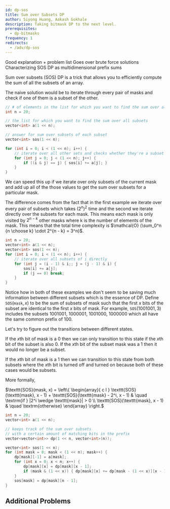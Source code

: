 ```yaml
---
id: dp-sos
title: Sum over Subsets DP
author: Siyong Huang, Aakash Gokhale
description: Taking bitmask DP to the next level.
prerequisites:
  - dp-bitmasks
frequency: 1
redirects:
  - /adv/dp-sos
---
```


<Resources>
	<Resource
		source="CF"
		title="SOS Dynamic Programming [Tutorial]"
		url="45223"
		starred
	>
		Good explanation + problem list
	</Resource>
	<Resource
		source="GFG"
		title="Sum over Subsets | Dynamic Programming"
		url="sum-subsets-dynamic-programming/"
	>
		Goes over brute force solutions
	</Resource>
	<Resource
		source="CF"
		title="Some SOS DP Insights"
		url="105247"
		starred
	>
		Characterizing SOS DP as multidimensional prefix sums
	</Resource>
</Resources>


Sum over subsets (SOS) DP is a trick that allows you to efficiently compute the sum of all the subsets of an array.

The naive solution would be to iterate through every pair of masks and check if one of them is a subset of the other.

<LanguageSection>
<CPPSection>

```cpp
// # of elements in the list for which you want to find the sum over all subsets
int n = 20;

// the list for which you want to find the sum over all subsets
vector<int> a(1 << n);

// answer for sum over subsets of each subset
vector<int> sos(1 << n);

for (int i = 0; i < (1 << n); i++) {
	// iterate over all other sets and checks whether they're a subset of i
	for (int j = 0; j < (1 << n); j++) {
		if ((i & j) == j) { sos[i] += a[j]; }
	}
}
```

</CPPSection>
</LanguageSection>

We can speed this up if we iterate over only subsets of the current mask and add up all of the those values to get the sum over subsets for a particular mask.

The difference comes from the fact that in the first example we iterate over every pair of subsets which takes $(2^n)^2$ time and the second we iterate directly over the subsets for each mask. This means each mask is only visited by $2^{n - k}$ other masks where k is the number of elements of the mask.
This means that the total time complexity is $\mathcal{O} (\sum_0^n {n \choose k} \cdot 2^{n - k} = 3^n)$.

<LanguageSection>
<CPPSection>

```cpp
int n = 20;
vector<int> a(1 << n);
vector<int> sos(1 << n);
for (int i = 0; i < (1 << n); i++) {
	// iterate over all subsets of i directly
	for (int j = (i - 1) & i;; j = (j - 1) & i) {
		sos[i] += a[j];
		if (j == 0) break;
	}
}
```

</CPPSection>
</LanguageSection>

Notice how in both of these examples we don't seem to be saving much information between different subsets which is the essence of DP.
Define $\texttt{SOS}(\texttt{mask}, x)$ to be the sum of subsets of mask such that the first $x$ bits of the subset are identical to the first $x$ bits of mask.
For example, $\texttt{SOS}(1001001, 3)$ includes the subsets $1001001$, $1000001$, $1001000$, $1000000$ which all have the same common prefix of $100$.

Let's try to figure out the transitions between different states.

If the $x$th bit of mask is a $0$ then we can only transition to this state if the $x$th bit of the subset is also $0$. If the $x$th bit of the subset mask was a $1$ then it would no longer be a subset.

If the $x$th bit of mask is a $1$ then we can transition to this state from both subsets where the $x$th bit is turned off and turned on because both of these cases would be subsets.

More formally,

$\texttt{SOS}(mask, x) = \left\{
	\begin{array}{ c l }
		\texttt{SOS}(\texttt{mask}, x - 1) + \texttt{SOS}(\texttt{mask} - 2^i, x - 1) & \quad \textrm{if } |2^i \wedge \texttt{mask}| > 0 \\
		\texttt{SOS}(\texttt{mask}, x - 1) & \quad \textrm{otherwise}
	\end{array}
\right.$


<LanguageSection>
<CPPSection>

```cpp
int n = 20;
vector<int> a(1 << n);

// keeps track of the sum over subsets
// with a certain amount of matching bits in the prefix
vector<vector<int>> dp(1 << n, vector<int>(n));

vector<int> sos(1 << n);
for (int mask = 0; mask < (1 << n); mask++) {
	dp[mask][-1] = a[mask];
	for (int x = 0; x < n; x++) {
		dp[mask][x] = dp[mask][x - 1];
		if (mask & (1 << x)) { dp[mask][x] += dp[mask - (1 << x)][x - 1]; }
	}
	sos[mask] = dp[mask][n - 1];
}
```

</CPPSection>
</LanguageSection>

## Additional Problems

<Problems problems="probs" />
